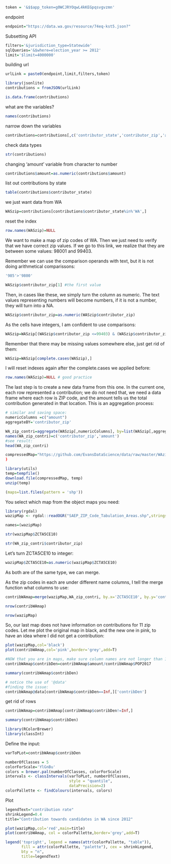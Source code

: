 
```r
token = '&$$app_token=g0WCJRYOqwL4kKEGpqsvgvzmn'
```

endpoint
```r
endpoint="https://data.wa.gov/resource/74eq-kst5.json?"
```

Subsetting API
```r
filters='&jurisdiction_type=Statewide'
sqlQueries='&$where=election_year >= 2012'
limit='$limit=4000000'
```

building url
```r
urlLink = paste0(endpoint,limit,filters,token)
```


```r
library(jsonlite)
contributions = fromJSON(urlLink)
```

```r
is.data.frame(contributions)
```
what are the variables?
```r
names(contributions)
```

narrow down the variables
```r
contributions=contributions[,c('contributor_state','contributor_zip','amount','election_year','party')]
```
check data types
```r
str(contributions)
```

changing 'amount' variable from character to number
```r
contributions$amount=as.numeric(contributions$amount)
```
list out contributions by state
```r
table(contributions$contributor_state)
```

we just want data from WA
```r
WASzip=contributions[contributions$contributor_state%in%'WA',]
```
reset the index
```r
row.names(WASzip)=NULL
```

We want to make a map of zip codes of WA. Then we just need to verify that we have correct zip values. If we go to this link, we realize that they are between some values: 98001 and 99403.

Remember we can use the comparison operands with text, but it is not doing arithmetical comparissons:
```r
'985'>'9800'
```

```r
WASzip$contributor_zip[1] #the first value
```

Then, in cases like these, we simply turn the column as numeric. The text values representing numbers will become numbers, if it is not a number, they will turn into a NA.
```r
WASzip$contributor_zip=as.numeric(WASzip$contributor_zip)
```

As the cells have integers, I am confident to use comparisons:
```r
WASzip=WASzip[(WASzip$contributor_zip <=99403) & (WASzip$contributor_zip>=98001),]
```

Remember that there may be missing values somewhere else, just get rid of them:
```r
WASzip=WASzip[complete.cases(WASzip),]
```

I will reset indexes again after the complete.cases we applied before:
```r
row.names(WASzip)=NULL # good practice
```

The last step is to create a new data frame from this one. In the current one, each row represented a contribution; we do not need that, we need a data frame where each row is ZIP code, and the amount tells us the total contribution generated in that location. This is an aggregation process:
```r
# similar and saving space:
numericColumns =c("amount")
aggregateBY='contributor_zip'

WA_zip_contri=aggregate(WASzip[,numericColumns], by=list(WASzip[,aggregateBY]), sum )
names(WA_zip_contri)=c('contributor_zip','amount')
#see result:
head(WA_zip_contri)
```

```r
compressedMap="https://github.com/EvansDataScience/data/raw/master/WAzips.zip"
)
```

```r
library(utils)
temp=tempfile()
download.file(compressedMap, temp)
unzip(temp)
```

```r
(maps=list.files(pattern = 'shp'))
```

You select which map from the object maps you need:
```r
library(rgdal)
wazipMap <- rgdal::readOGR("SAEP_ZIP_Code_Tabulation_Areas.shp",stringsAsFactors=F) # use name
```

```r
names=(wazipMap)
```

```r
str(wazipMap$ZCTA5CE10)
```

```r
str(WA_zip_contri$contributor_zip)
```

Let’s turn ZCTA5CE10 to integer:
```r
wazipMap$ZCTA5CE10=as.numeric(wazipMap$ZCTA5CE10)
```


As both are of the same type, we can merge.

As the zip codes in each are under different name columns, I tell the merge function what columns to use:
```r
contribWAmap=merge(wazipMap,WA_zip_contri, by.x='ZCTA5CE10', by.y='contributor_zip',all.x=F)
```

```r
nrow(contribWAmap)
```

```r
nrow(wazipMap)
```


So, our last map does not have information on contributions for 11 zip codes. Let me plot the original map in black, and the new one in pink, to have an idea where I did not get a contribution:
```r
plot(wazipMap,col='black')
plot(contribWAmap,col='pink',border='grey',add=T)
```

```r
#NOW that you are in maps, make sure column names are not longer than 10 characters
contribWAmap$contribDen=contribWAmap$amount/contribWAmap$POP2017
```

```r
summary(contribWAmap$contribDen)
```

```r
# notice the use of '@data'
#finding the issue:
contribWAmap@data[contribWAmap$contribDen==Inf,]['contribDen']
```

get rid of rows
```r
contribWAmap=contribWAmap[contribWAmap$contribDen!=Inf,]
```

```r
summary(contribWAmap$contribDen)
```

```r
library(RColorBrewer)
library(classInt)
```

Define the input:
```r
varToPLot=contribWAmap$contribDen
```

```r
numberOfClasses = 5
colorForScale='YlGnBu'
colors = brewer.pal(numberOfClasses, colorForScale)
intervals <- classIntervals(varToPLot, numberOfClasses, 
                            style = "quantile",
                            dataPrecision=2)
colorPallette <- findColours(intervals, colors)
```

Plot
```r
legendText="contribution rate"
shrinkLegend=0.4
title="Contribution towards candidates in WA since 2012"

plot(wazipMap,col='red',main=title)
plot(contribWAmap, col = colorPallette,border='grey',add=T)

legend('topright', legend = names(attr(colorPallette, "table")), 
       fill = attr(colorPallette, "palette"), cex = shrinkLegend, 
       bty = "n",
       title=legendText)
```

